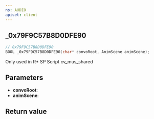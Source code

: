 ```yaml
---
ns: AUDIO
apiset: client
---
```

## _0x79F9C57B8D0DFE90

```c
// 0x79F9C57B8D0DFE90
BOOL _0x79F9C57B8D0DFE90(char* convoRoot, AnimScene animScene);
```

Only used in R* SP Script cv_mus_shared

## Parameters
* **convoRoot**:
* **animScene**:

## Return value